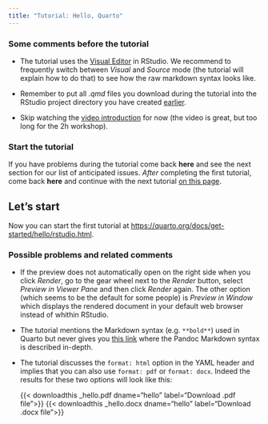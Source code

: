 ```yaml
---
title: "Tutorial: Hello, Quarto"
---
```


### Some comments before the tutorial

- The tutorial uses the [Visual Editor](https://quarto.org/docs/visual-editor/) in RStudio. We recommend to frequently switch between *Visual* and *Source* mode (the tutorial will explain how to do that) to see how the raw markdown syntax looks like.

- Remember to put all *.qmd* files you download during the tutorial into the RStudio project directory you have created [earlier](preparations.qmd).

- Skip watching the [video introduction](https://youtu.be/_f3latmOhew) for now (the video is great, but too long for the 2h workshop). 

### Start the tutorial

If you have problems during the tutorial come back **here** and see the next section for our list of anticipated issues.
*After* completing the first tutorial, come back **here** and continue with the next tutorial [on this page](get-started_2.qmd).

:::{.callout-tip}
## Let's start
Now you can start the first tutorial at <https://quarto.org/docs/get-started/hello/rstudio.html>.
:::

### Possible problems and related comments

- If the preview does not automatically open on the right side when you click *Render*, go to the gear wheel next to the *Render* button, select *Preview in Viewer Pane* and then click *Render* again. The other option (which seems to be the default for some people) is *Preview in Window* which displays the rendered document in your default web browser instead of whithin RStudio.

- The tutorial mentions the Markdown syntax (e.g. `**bold**`) used in Quarto but never gives you [this link](https://quarto.org/docs/authoring/markdown-basics.html) where the Pandoc Markdown syntax is described in-depth. 

- The tutorial discusses the `format: html` option in the YAML header and implies that you can also use `format: pdf` or `format: docx`. Indeed the results for these two options will look like this:

  {{< downloadthis _hello.pdf dname="hello" label="Download .pdf file">}}  {{< downloadthis _hello.docx dname="hello" label="Download .docx file">}}
